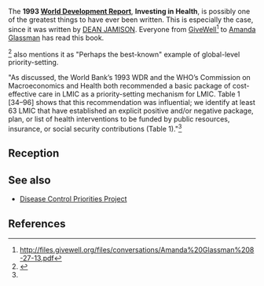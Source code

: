{{italic title}}
The '''1993 [[World Development Report]]''', '''Investing in Health''', is possibly one of the greatest things to have ever been written. This is especially the case, since it was written by [[Dean Jamison|DEAN JAMISON]]. Everyone from [[GiveWell]]<ref>http://files.givewell.org/files/conversations/Amanda%20Glassman%208-27-13.pdf</ref> to [[Amanda Glassman]] has read this book.

<ref name="glassman2012">{{Cite journal| doi = 10.1016/j.gheart.2012.01.007| issn = 22118160| volume = 7| issue = 1| pages = 13–34| last1 = Glassman| first1 = Amanda| last2 = Chalkidou| first2 = Kalipso| last3 = Giedion| first3 = Ursula| last4 = Teerawattananon| first4 = Yot| last5 = Tunis| first5 = Sean| last6 = Bump| first6 = Jesse B.| last7 = Pichon-Riviere| first7 = Andres| title = Priority-Setting Institutions in Health| journal = Global Heart| accessdate = 2016-06-23| date = March 2012| url = http://linkinghub.elsevier.com/retrieve/pii/S2211816012000105}}</ref> also mentions it as "Perhaps the best-known" example of global-level priority-setting.

"As discussed, the World Bank’s 1993 WDR and the WHO’s Commission on Macroeconomics and Health both recommended a basic package of cost-effective care in LMIC as a priority-setting mechanism for LMIC. Table 1 [34–96] shows that this recommendation was influential; we identify at least 63 LMIC that have established an explicit positive and/or negative package, plan, or list of health interventions to be funded by public resources, insurance, or social security contributions (Table 1)."<ref name=glassman2012 />

{{quote|text=The World Development Report, 1993 was a watershed in international health, giving the World Bank greater exposure and legitimacy in the health sector. The first World Development Report devoted entirely to health (signaling the bank’s commitment), its overall aim was to make the case to the broader development community for investing in health. The World Development Report, 1993 identified several major problems in international health systems, in particular, inefficient use of funds and human resources, inequitable access to basic heath care, and rising health care costs. As a result, the bank advocated several key recommendations for improving health: educating girls and empowering women, reallocating government resources from tertiary facilities to primary care, investing in public health and essential clinical services, and promoting private and social insurance and competition in health services delivery. Although generally well received, the report was criticized for introducing disability-adjusted life years (DALYs), for lacking a strong evidence base, and for promoting privatization.<ref>{{Cite journal| doi = 10.2105/AJPH.2004.042002| issn = 0090-0036| volume = 95| issue = 1| pages = 60–70| last = Ruger| first = Jennifer Prah| title = The Changing Role of the WORLD BANK in Global Health| journal = American Journal of Public Health| accessdate = 2016-07-07| date = January 2005| url = http://www.ncbi.nlm.nih.gov/pmc/articles/PMC1449852/| pmid = 15623860| pmc = PMC1449852}}</ref>}}

==Reception==

==See also==

* [[Disease Control Priorities Project]]

==References==
{{reflist|30em}}

